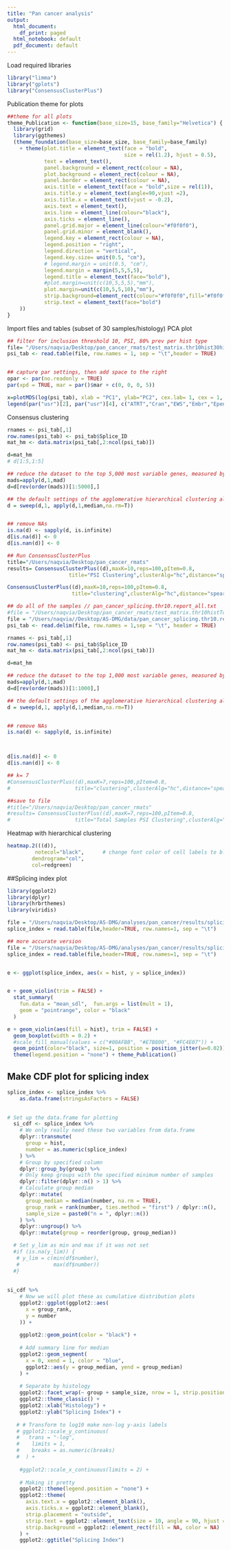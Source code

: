 ```yaml
---
title: "Pan cancer analysis"
output:
  html_document:
    df_print: paged
  html_notebook: default
  pdf_document: default
---
```


Load required libraries
```r
library("limma")
library("gplots")
library("ConsensusClusterPlus")
```
Publication theme for plots
```r
##theme for all plots
theme_Publication <- function(base_size=15, base_family="Helvetica") {
  library(grid)
  library(ggthemes)
  (theme_foundation(base_size=base_size, base_family=base_family)
    + theme(plot.title = element_text(face = "bold",
                                      size = rel(1.2), hjust = 0.5),
            text = element_text(),
            panel.background = element_rect(colour = NA),
            plot.background = element_rect(colour = NA),
            panel.border = element_rect(colour = NA),
            axis.title = element_text(face = "bold",size = rel(1)),
            axis.title.y = element_text(angle=90,vjust =2),
            axis.title.x = element_text(vjust = -0.2),
            axis.text = element_text(), 
            axis.line = element_line(colour="black"),
            axis.ticks = element_line(),
            panel.grid.major = element_line(colour="#f0f0f0"),
            panel.grid.minor = element_blank(),
            legend.key = element_rect(colour = NA),
            legend.position = "right",
            legend.direction = "vertical",
            legend.key.size= unit(0.5, "cm"),
            # legend.margin = unit(0.5, "cm"),
            legend.margin = margin(5,5,5,5),
            legend.title = element_text(face="bold"),
            #plot.margin=unit(c(10,5,5,5),"mm"),
            plot.margin=unit(c(10,5,5,10),"mm"),
            strip.background=element_rect(colour="#f0f0f0",fill="#f0f0f0"),
            strip.text = element_text(face="bold")
    ))
}

```

Import files and tables (subset of 30 samples/histology)
PCA plot
```r
## filter for inclusion threshold 10, PSI, 80% prev per hist type
file= "/Users/naqvia/Desktop/pan_cancer_rmats/test_matrix.thr10hist30histprev2.psi.tsv"
psi_tab <- read.table(file, row.names = 1, sep = "\t",header = TRUE)


## capture par settings, then add space to the right
opar <- par(no.readonly = TRUE)
par(xpd = TRUE, mar = par()$mar + c(0, 0, 0, 5))

x=plotMDS(log(psi_tab), xlab = "PC1", ylab="PC2", cex.lab= 1, cex = 1, col = c( c(rep("blue", 30)),c(rep("purple",30)), c(rep("black",1 )),c(rep("black",1)), c(rep("violet",30)), c(rep("grey",30)),c(rep("darkred",30)), c(rep("red",30)), c(rep("darkgreen",30)),c(rep("grey",2))), pch=16)
legend(par("usr")[2], par("usr")[4], c("ATRT","Cran","EWS","Embr","Epend","Gangl", "HGAT", "LGAT", "Medullo", "Olig"),col = c("blue","purple","black","black","violet","grey","darkred","red","darkgreen","grey"), pch = 16, bty = "n")


```


Consensus clustering
```r
rnames <- psi_tab[,1]
row.names(psi_tab) <- psi_tab$Splice_ID
mat_hm <- data.matrix(psi_tab[,2:ncol(psi_tab)])

d=mat_hm
# d[1:5,1:5]

## reduce the dataset to the top 5,000 most variable genes, measured by median absolute deviation
mads=apply(d,1,mad)
d=d[rev(order(mads))[1:5000],]

## the default settings of the agglomerative hierarchical clustering algorithm using Pearson correlation distance, so it is appropriate to gene median center d using
d = sweep(d,1, apply(d,1,median,na.rm=T))


## remove NAs
is.na(d) <- sapply(d, is.infinite)
d[is.na(d)] <- 0
d[is.nan(d)] <- 0

## Run ConsensusClusterPlus
title="/Users/naqvia/Desktop/pan_cancer_rmats"
results= ConsensusClusterPlus((d),maxK=10,reps=100,pItem=0.8,
                    title="PSI Clustering",clusterAlg="hc",distance="spearman",seed=123,innerLinkage = "average", finalLinkage = "average", plot="png")

ConsensusClusterPlus((d),maxK=10,reps=100,pItem=0.8,
                     title="clustering",clusterAlg="hc",distance="spearman",seed=123,innerLinkage = "average", finalLinkage = "average")

## do all of the samples // pan_cancer_splicing.thr10.report_all.txt
#file = "/Users/naqvia/Desktop/pan_cancer_rmats/test_matrix.thr10histTotalhistprev2.psi.csv"
file = "/Users/naqvia//Desktop/AS-DMG/data/pan_cancer_splicing.thr10.report_all.txt"
psi_tab <- read.delim(file, row.names = 1,sep = "\t", header = TRUE)

rnames <- psi_tab[,1]
row.names(psi_tab) <- psi_tab$Splice_ID
mat_hm <- data.matrix(psi_tab[,2:ncol(psi_tab)])

d=mat_hm

## reduce the dataset to the top 1,000 most variable genes, measured by median absolute deviation
mads=apply(d,1,mad)
d=d[rev(order(mads))[1:1000],]

## the default settings of the agglomerative hierarchical clustering algorithm using Pearson correlation distance, so it is appropriate to gene median center d using
d = sweep(d,1, apply(d,1,median,na.rm=T))


## remove NAs
is.na(d) <- sapply(d, is.infinite)



d[is.na(d)] <- 0
d[is.nan(d)] <- 0

## k= 7 
#ConsensusClusterPlus((d),maxK=7,reps=100,pItem=0.8,
#                     title="clustering",clusterAlg="hc",distance="spearman",seed=123,innerLinkage = "average", finalLinkage = "average")

##save to file
#title="/Users/naqvia/Desktop/pan_cancer_rmats"
#results= ConsensusClusterPlus((d),maxK=7,reps=100,pItem=0.8,
#                     title="Total Samples PSI Clustering",clusterAlg="hc",distance="spearman",seed=123,innerLinkage = "average", finalLinkage = "average", plot="png")


```
Heatmap with hierarchical clustering
```r

heatmap.2(((d)),
         notecol="black",      # change font color of cell labels to black
        dendrogram="col",
        col=redgreen)
```

##Splicing index plot
```r
library(ggplot2)
library(dplyr)
library(hrbrthemes)
library(viridis)

file = "/Users/naqvia/Desktop/AS-DMG/analyses/pan_cancer/results/splicing_index.wdPSI.txt"
splice_index = read.table(file,header=TRUE, row.names=1, sep = "\t")

## more accurate version
file = "/Users/naqvia/Desktop/AS-DMG/analyses/pan_cancer/results/splicing_index.wdPSI_per_sample.txt"
splice_index = read.table(file,header=TRUE, row.names=1, sep = "\t")


e <- ggplot(splice_index, aes(x = hist, y = splice_index))


e + geom_violin(trim = FALSE) + 
  stat_summary(
    fun.data = "mean_sdl",  fun.args = list(mult = 1), 
    geom = "pointrange", color = "black"
  )

e + geom_violin(aes(fill = hist), trim = FALSE) + 
  geom_boxplot(width = 0.2) +
  #scale_fill_manual(values = c("#00AFBB", "#E7B800", "#FC4E07")) +
  geom_point(color="black", size=1, position = position_jitter(w=0.02)) +
  theme(legend.position = "none") + theme_Publication()

```

## Make CDF plot for splicing index
```r
splice_index <- splice_index %>%
    as.data.frame(stringsAsFactors = FALSE)

 
# Set up the data.frame for plotting
  si_cdf <- splice_index %>%
    # We only really need these two variables from data.frame
    dplyr::transmute(
      group = hist,
      number = as.numeric(splice_index)
    ) %>%
    # Group by specified column
    dplyr::group_by(group) %>%
    # Only keep groups with the specified minimum number of samples
    dplyr::filter(dplyr::n() > 1) %>%
    # Calculate group median
    dplyr::mutate(
      group_median = median(number, na.rm = TRUE),
      group_rank = rank(number, ties.method = "first") / dplyr::n(),
      sample_size = paste0("n = ", dplyr::n())
    ) %>%
    dplyr::ungroup() %>%
    dplyr::mutate(group = reorder(group, group_median))

  # Set y_lim as min and max if it was not set
  #if (is.na(y_lim)) {
   # y_lim = c(min(df$number),
   #           max(df$number))
  #}
  
  
si_cdf %>%
    # Now we will plot these as cumulative distribution plots
    ggplot2::ggplot(ggplot2::aes(
      x = group_rank,
      y = number
    )) +
  
    ggplot2::geom_point(color = "black") +
  
    # Add summary line for median
    ggplot2::geom_segment(
      x = 0, xend = 1, color = "blue",
      ggplot2::aes(y = group_median, yend = group_median)
    ) +
  
    # Separate by histology
    ggplot2::facet_wrap(~ group + sample_size, nrow = 1, strip.position = "bottom") +
    ggplot2::theme_classic() +
    ggplot2::xlab("Histology") +
    ggplot2::ylab("Splicing Index") +
  
   # # Transform to log10 make non-log y-axis labels
   # ggplot2::scale_y_continuous(
   #   trans = "-log",
   #    limits = 1,
   #    breaks = as.numeric(breaks)
   #  ) +
  
    #ggplot2::scale_x_continuous(limits = 2) +
  
    # Making it pretty
    ggplot2::theme(legend.position = "none") +
    ggplot2::theme(
      axis.text.x = ggplot2::element_blank(),
      axis.ticks.x = ggplot2::element_blank(),
      strip.placement = "outside",
      strip.text = ggplot2::element_text(size = 10, angle = 90, hjust = 1),
      strip.background = ggplot2::element_rect(fill = NA, color = NA)
    ) +
    ggplot2::ggtitle("Splicing Index")


```

